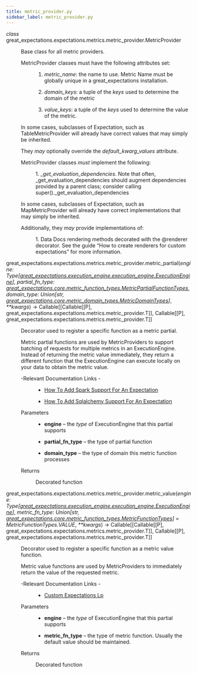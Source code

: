 ```yaml
---
title: metric_provider.py
sidebar_label: metric_provider.py
---
```



<section class="sphinx-api-doc" id="metric-provider">

<dl class="py class">
<dt class="sig sig-object py">
<em class="property"><span class="pre">class</span><span class="w"> </span></em><span class="sig-prename descclassname"><span class="pre">great_expectations.expectations.metrics.metric_provider.</span></span><span class="sig-name descname"><span class="pre">MetricProvider</span></span></dt>
<dd><p>Base class for all metric providers.</p>
<dl class="simple">
<dt>MetricProvider classes must have the following attributes set:</dt>
<dd><ol class="arabic simple">
<li><p><cite>metric_name</cite>: the name to use. Metric Name must be globally unique in
a great_expectations installation.</p></li>
<li><p><cite>domain_keys</cite>: a tuple of the <em>keys</em> used to determine the domain of the
metric</p></li>
<li><p><cite>value_keys</cite>: a tuple of the <em>keys</em> used to determine the value of
the metric.</p></li>
</ol>
</dd>
</dl>
<p>In some cases, subclasses of Expectation, such as TableMetricProvider will already
have correct values that may simply be inherited.</p>
<p>They <em>may</em> optionally override the <cite>default_kwarg_values</cite> attribute.</p>
<dl class="simple">
<dt>MetricProvider classes <em>must</em> implement the following:</dt><dd><p>1. <cite>_get_evaluation_dependencies</cite>. Note that often, _get_evaluation_dependencies should
augment dependencies provided by a parent class; consider calling super()._get_evaluation_dependencies</p>
</dd>
</dl>
<p>In some cases, subclasses of Expectation, such as MapMetricProvider will already
have correct implementations that may simply be inherited.</p>
<dl class="simple">
<dt>Additionally, they <em>may</em> provide implementations of:</dt><dd><p>1. Data Docs rendering methods decorated with the @renderer decorator. See the guide
“How to create renderers for custom expectations” for more information.</p>
</dd>
</dl>
</dd></dl>
<dl class="py function">
<dt class="sig sig-object py">
<span class="sig-prename descclassname"><span class="pre">great_expectations.expectations.metrics.metric_provider.</span></span><span class="sig-name descname"><span class="pre">metric_partial</span></span><span class="sig-paren">(</span><em class="sig-param"><span class="n"><span class="pre">engine</span></span><span class="p"><span class="pre">:</span></span><span class="w"> </span><span class="n"><span class="pre">Type</span><span class="p"><span class="pre">[</span></span><a class="reference internal" href="../../execution_engine/ExecutionEngine_class" title="great_expectations.execution_engine.execution_engine.ExecutionEngine"><span class="pre">great_expectations.execution_engine.execution_engine.ExecutionEngine</span></a><span class="p"><span class="pre">]</span></span></span></em>, <em class="sig-param"><span class="n"><span class="pre">partial_fn_type</span></span><span class="p"><span class="pre">:</span></span><span class="w"> </span><span class="n"><a class="reference internal" href="../../core/metric_function_types/MetricPartialFunctionTypes_class" title="great_expectations.core.metric_function_types.MetricPartialFunctionTypes"><span class="pre">great_expectations.core.metric_function_types.MetricPartialFunctionTypes</span></a></span></em>, <em class="sig-param"><span class="n"><span class="pre">domain_type</span></span><span class="p"><span class="pre">:</span></span><span class="w"> </span><span class="n"><span class="pre">Union</span><span class="p"><span class="pre">[</span></span><span class="pre">str</span><span class="p"><span class="pre">,</span></span><span class="w"> </span><a class="reference internal" href="../../core/metric_domain_types/MetricDomainTypes_class" title="great_expectations.core.metric_domain_types.MetricDomainTypes"><span class="pre">great_expectations.core.metric_domain_types.MetricDomainTypes</span></a><span class="p"><span class="pre">]</span></span></span></em>, <em class="sig-param"><span class="o"><span class="pre">**</span></span><span class="n"><span class="pre">kwargs</span></span></em><span class="sig-paren">)</span> <span class="sig-return"><span class="sig-return-icon">→</span> <span class="sig-return-typehint"><span class="pre">Callable</span><span class="p"><span class="pre">[</span></span><span class="p"><span class="pre">[</span></span><span class="pre">Callable</span><span class="p"><span class="pre">[</span></span><span class="p"><span class="pre">[</span></span><span class="pre">P</span><span class="p"><span class="pre">]</span></span><span class="p"><span class="pre">,</span></span><span class="w"> </span><span class="pre">great_expectations.expectations.metrics.metric_provider.T</span><span class="p"><span class="pre">]</span></span><span class="p"><span class="pre">]</span></span><span class="p"><span class="pre">,</span></span><span class="w"> </span><span class="pre">Callable</span><span class="p"><span class="pre">[</span></span><span class="p"><span class="pre">[</span></span><span class="pre">P</span><span class="p"><span class="pre">]</span></span><span class="p"><span class="pre">,</span></span><span class="w"> </span><span class="pre">great_expectations.expectations.metrics.metric_provider.T</span><span class="p"><span class="pre">]</span></span><span class="p"><span class="pre">]</span></span></span></span></dt>
<dd><p>Decorator used to register a specific function as a metric partial.</p>
<p>Metric partial functions are used by MetricProviders to support batching of
requests for multiple metrics in an ExecutionEngine. Instead of returning
the metric value immediately, they return a different function that the
ExecutionEngine can execute locally on your data to obtain the metric value.</p>
<dl class="simple">
<dt>-Relevant Documentation Links
-</dt><dd><ul class="simple">
<li><p><a class="reference external" href="https://docs.greatexpectations.io/docs/guides/expectations/features_custom_expectations/how_to_add_spark_support_for_an_expectation">How To Add Spark Support For An Expectation</a></p></li>
<li><p><a class="reference external" href="https://docs.greatexpectations.io/docs/guides/expectations/features_custom_expectations/how_to_add_sqlalchemy_support_for_an_expectation">How To Add Sqlalchemy Support For An Expectation</a></p></li>
</ul>
</dd>
</dl>
<dl class="field-list simple">
<dt class="field-odd">Parameters</dt>
<dd class="field-odd"><ul class="simple">
<li><p><strong>engine</strong> – the <em>type</em> of ExecutionEngine that this partial supports</p></li>
<li><p><strong>partial_fn_type</strong> – the type of partial function</p></li>
<li><p><strong>domain_type</strong> – the type of domain this metric function processes</p></li>
</ul>
</dd>
<dt class="field-even">Returns</dt>
<dd class="field-even"><p>Decorated function</p>
</dd>
</dl>
</dd></dl>
<dl class="py function">
<dt class="sig sig-object py">
<span class="sig-prename descclassname"><span class="pre">great_expectations.expectations.metrics.metric_provider.</span></span><span class="sig-name descname"><span class="pre">metric_value</span></span><span class="sig-paren">(</span><em class="sig-param"><span class="n"><span class="pre">engine</span></span><span class="p"><span class="pre">:</span></span><span class="w"> </span><span class="n"><span class="pre">Type</span><span class="p"><span class="pre">[</span></span><a class="reference internal" href="../../execution_engine/ExecutionEngine_class" title="great_expectations.execution_engine.execution_engine.ExecutionEngine"><span class="pre">great_expectations.execution_engine.execution_engine.ExecutionEngine</span></a><span class="p"><span class="pre">]</span></span></span></em>, <em class="sig-param"><span class="n"><span class="pre">metric_fn_type</span></span><span class="p"><span class="pre">:</span></span><span class="w"> </span><span class="n"><span class="pre">Union</span><span class="p"><span class="pre">[</span></span><span class="pre">str</span><span class="p"><span class="pre">,</span></span><span class="w"> </span><a class="reference internal" href="../../core/metric_function_types/MetricFunctionTypes_class" title="great_expectations.core.metric_function_types.MetricFunctionTypes"><span class="pre">great_expectations.core.metric_function_types.MetricFunctionTypes</span></a><span class="p"><span class="pre">]</span></span></span><span class="w"> </span><span class="o"><span class="pre">=</span></span><span class="w"> </span><span class="default_value"><span class="pre">MetricFunctionTypes.VALUE</span></span></em>, <em class="sig-param"><span class="o"><span class="pre">**</span></span><span class="n"><span class="pre">kwargs</span></span></em><span class="sig-paren">)</span> <span class="sig-return"><span class="sig-return-icon">→</span> <span class="sig-return-typehint"><span class="pre">Callable</span><span class="p"><span class="pre">[</span></span><span class="p"><span class="pre">[</span></span><span class="pre">Callable</span><span class="p"><span class="pre">[</span></span><span class="p"><span class="pre">[</span></span><span class="pre">P</span><span class="p"><span class="pre">]</span></span><span class="p"><span class="pre">,</span></span><span class="w"> </span><span class="pre">great_expectations.expectations.metrics.metric_provider.T</span><span class="p"><span class="pre">]</span></span><span class="p"><span class="pre">]</span></span><span class="p"><span class="pre">,</span></span><span class="w"> </span><span class="pre">Callable</span><span class="p"><span class="pre">[</span></span><span class="p"><span class="pre">[</span></span><span class="pre">P</span><span class="p"><span class="pre">]</span></span><span class="p"><span class="pre">,</span></span><span class="w"> </span><span class="pre">great_expectations.expectations.metrics.metric_provider.T</span><span class="p"><span class="pre">]</span></span><span class="p"><span class="pre">]</span></span></span></span></dt>
<dd><p>Decorator used to register a specific function as a metric value function.</p>
<p>Metric value functions are used by MetricProviders to immediately return
the value of the requested metric.</p>
<dl class="simple">
<dt>-Relevant Documentation Links
-</dt><dd><ul class="simple">
<li><p><a class="reference external" href="https://docs.greatexpectations.io/docs/guides/expectations/custom_expectations_lp">Custom Expectations Lp</a></p></li>
</ul>
</dd>
</dl>
<dl class="field-list simple">
<dt class="field-odd">Parameters</dt>
<dd class="field-odd"><ul class="simple">
<li><p><strong>engine</strong> – the <em>type</em> of ExecutionEngine that this partial supports</p></li>
<li><p><strong>metric_fn_type</strong> – the type of metric function. Usually the default value should be maintained.</p></li>
</ul>
</dd>
<dt class="field-even">Returns</dt>
<dd class="field-even"><p>Decorated function</p>
</dd>
</dl>
</dd></dl>
</section>